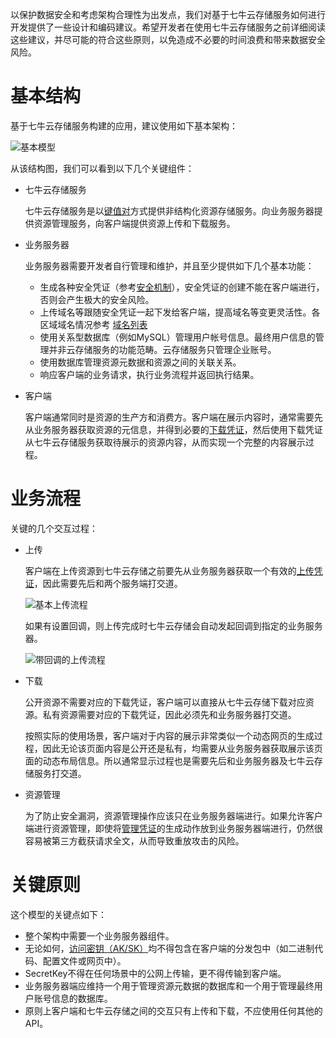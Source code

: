 以保护数据安全和考虑架构合理性为出发点，我们对基于<span id="Productname">七牛云存储</span>服务如何进行开发提供了一些设计和编码建议。希望开发者在使用<span id="Productname">七牛云存储</span>服务之前详细阅读这些建议，并尽可能的符合这些原则，以免造成不必要的时间浪费和带来数据安全风险。

<a id="basic-structure"></a>
# 基本结构

基于<span id="Productname">七牛云存储</span>服务构建的应用，建议使用如下基本架构：

![基本模型](https://dn-odum9helk.qbox.me/FuAHhZgiYaHTDqLritFe1K85AVrI)

从该结构图，我们可以看到以下几个关键组件：

- <span id="Productname">七牛云存储服务</span>

	<span id="Productname">七牛云存储</span>服务是以<span id="Keyvalue">[键值对](/kodo/manual/1277/product-introduction#2)</span>方式提供非结构化资源存储服务。向业务服务器提供资源管理服务，向客户端提供资源上传和下载服务。

- 业务服务器

	业务服务器需要开发者自行管理和维护，并且至少提供如下几个基本功能：
	
	- 生成各种安全凭证（参考[安全机制](/kodo/manual/1644/security)），安全凭证的创建不能在客户端进行，否则会产生极大的安全风险。
	- 上传域名等跟随安全凭证一起下发给客户端，提高域名等变更灵活性。各区域域名情况参考 [域名列表](/kodo/product_introduction/1671/region-endpoint-fq)
	- 使用关系型数据库（例如MySQL）管理用户帐号信息。最终用户信息的管理并非<span id="Productname">云存储</span>服务的功能范畴。云存储服务只管理企业账号。
	- 使用数据库管理资源元数据和资源之间的关联关系。
	- 响应客户端的业务请求，执行业务流程并返回执行结果。
	
- 客户端

	客户端通常同时是资源的生产方和消费方。客户端在展示内容时，通常需要先从业务服务器获取资源的元信息，并得到必要的[下载凭证](/kodo/manual/1202/download-token)，然后使用下载凭证从<span id="Productname">七牛云存储</span>服务获取待展示的资源内容，从而实现一个完整的内容展示过程。

<a id="workflow"></a>
# 业务流程

关键的几个交互过程：

- 上传

	客户端在上传资源到<span id="Productname">七牛云存储</span>之前要先从业务服务器获取一个有效的[上传凭证](/kodo/manual/1208/upload-token)，因此需要先后和两个服务端打交道。
	
	![基本上传流程](https://dn-odum9helk.qbox.me/Fmy1Y_s9I4oCPYuMGDrvYxCRv2FM)
	
	如果有设置回调，则上传完成时<span id="Productname">七牛云存储</span>会自动发起回调到指定的业务服务器。

	![带回调的上传流程](https://dn-odum9helk.qbox.me/FkPZ31ECmtGnEisOahMKc5kQkuRr)

- 下载

	公开资源不需要对应的下载凭证，客户端可以直接从<span id="Productname">七牛云存储<span>下载对应资源。私有资源需要对应的下载凭证，因此必须先和业务服务器打交道。
	
	按照实际的使用场景，客户端对于内容的展示非常类似一个动态网页的生成过程，因此无论该页面内容是公开还是私有，均需要从业务服务器获取展示该页面的动态布局信息。所以通常显示过程也是需要先后和业务服务器及<span id="Productname">七牛云存储</span>服务打交道。

- 资源管理

	为了防止安全漏洞，资源管理操作应该只在业务服务器端进行。如果允许客户端进行资源管理，即使将[管理凭证](/kodo/manual/1201/access-token)的生成动作放到业务服务器端进行，仍然很容易被第三方截获请求全文，从而导致重放攻击的风险。

<a id="principle"></a>	
# 关键原则

这个模型的关键点如下：

- 整个架构中需要一个业务服务器组件。
- 无论如何，<span id="AKSK">[访问密钥（AK/SK）](/af/kb/1334)</span>均不得包含在客户端的分发包中（如二进制代码、配置文件或网页中）。
- SecretKey不得在任何场景中的公网上传输，更不得传输到客户端。
- 业务服务器端应维持一个用于管理资源元数据的数据库和一个用于管理最终用户账号信息的数据库。
- 原则上客户端和<span id="Productname">七牛云存储</span>之间的交互只有上传和下载，不应使用任何其他的API。




